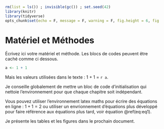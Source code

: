 ```r
rm(list = ls()) ; invisible(gc()) ; set.seed(42)
library(knitr)
library(tidyverse)
opts_chunk$set(echo = F, message = F, warning = F, fig.height = 6, fig.width = 6, cache = T)
```

# Matériel et Méthodes

Écrivez ici votre matériel et méthode. Les blocs de codes peuvent être caché comme ci dessous. 

```r
a <- 1 + 1
```

Mais les valeurs utilisées dans le texte : 1 + 1 = `r a`. 

Je conseille globalement de mettre un bloc de code d'initialisation qui nettoie l'environnement pour que chaque chapitre soit indépendant.

Vous pouvez utiliser l'environnement latex maths pour écrire des équations en ligne : $1+1=2$ ou utiliser un envrionnement d'équations plus développé pour faire référence aux équations plus tard, voir équation \@ref(eq:eq1).

\begin{equation}
    NCI_i = \sum _{j|\delta_{i,j}<20m} ^{J_i} DBH_j ^2 e^{-\frac{1}{4}\delta_{i,j}}
   (\#eq:eq1)
\end{equation}

Je présente les tables et les figures dans le prochain document.
